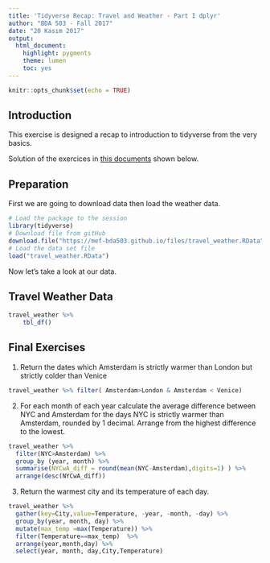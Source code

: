 ```yaml
---
title: 'Tidyverse Recap: Travel and Weather - Part I dplyr'
author: "BDA 503 - Fall 2017"
date: "20 Kasım 2017"
output:
  html_document:
    highlight: pygments
    theme: lumen
    toc: yes
---
```


```r
knitr::opts_chunk$set(echo = TRUE)
```

## Introduction

This exercise is designed a recap to introduction to tidyverse from the very basics. 

Solution of the exercices in [this documents](https://mef-bda503.github.io/files/tidyverse_recap_p1.html) shown below.


## Preparation

First we are going to download data then load the weather data.

```r
# Load the package to the session
library(tidyverse)
# Download file from gitHub
download.file("https://mef-bda503.github.io/files/travel_weather.RData", "travel_weather.RData")
# Load the data set file
load("travel_weather.RData")
```

Now let’s take a look at our data.

## Travel Weather Data

```r
travel_weather %>%
    tbl_df()
```

## Final Exercises

1. Return the dates which Amsterdam is strictly warmer than London but strictly colder than Venice

```r
travel_weather %>% filter( Amsterdam>London & Amsterdam < Venice)
```


2. For each month of each year calculate the average difference between NYC and Amsterdam for the days NYC is strictly warmer than Amsterdam, rounded by 1 decimal. Arrange from the highest difference to the lowest.

```r
travel_weather %>% 
  filter(NYC>Amsterdam) %>%
  group_by (year, month) %>%
  summarise(NYCwA_diff = round(mean(NYC-Amsterdam),digits=1) ) %>%
  arrange(desc(NYCwA_diff))
```


3. Return the warmest city and its temperature of each day.

```r
travel_weather %>%
  gather(key=City,value=Temperature, -year, -month, -day) %>%
  group_by(year, month, day) %>%
  mutate(max_temp =max(Temperature)) %>%
  filter(Temperature==max_temp)  %>%
  arrange(year,month,day) %>%
  select(year, month, day,City,Temperature)
```